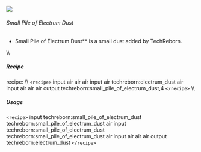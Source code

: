 ![](/mods/techreborn/small_pile_of_electrum_dust.png)

###### Small Pile of Electrum Dust

- Small Pile of Electrum Dust** is a small dust added by
        TechReborn.

\\\\

##### Recipe

<Mcitem id="minecraft:crafting_table"/> recipe: \\\\
`<recipe>` input air air air input air techreborn:electrum_dust
air input air air air output techreborn:small_pile_of_electrum_dust,4
`</recipe>` \\\\

##### Usage

`<recipe>` input techreborn:small_pile_of_electrum_dust
techreborn:small_pile_of_electrum_dust air input
techreborn:small_pile_of_electrum_dust
techreborn:small_pile_of_electrum_dust air input air air air output
techreborn:electrum_dust `</recipe>`
